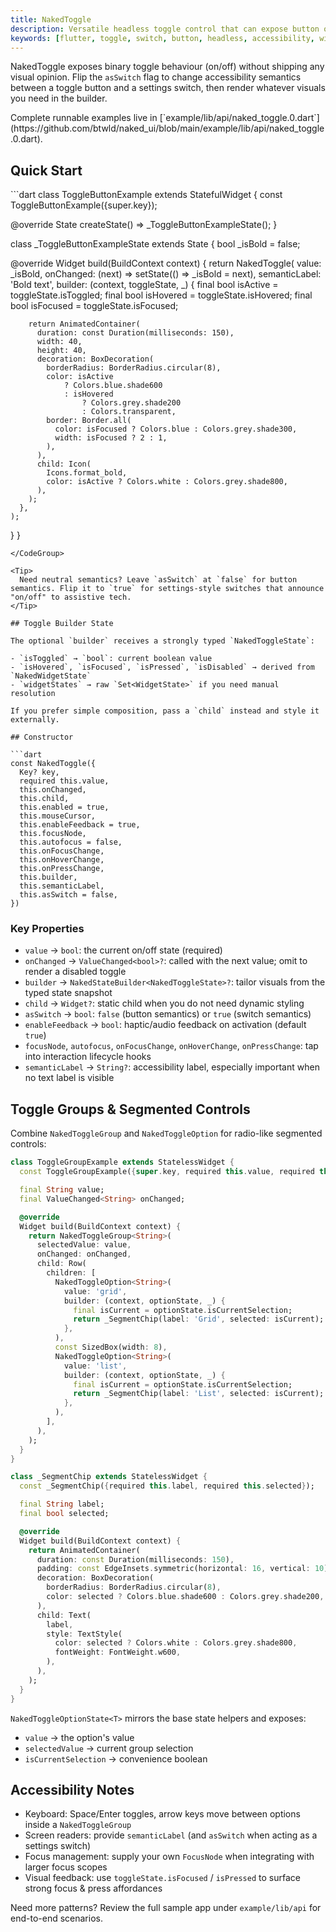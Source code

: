 ```yaml
---
title: NakedToggle
description: Versatile headless toggle control that can expose button or switch semantics while you keep full visual control
keywords: [flutter, toggle, switch, button, headless, accessibility, widgetstate]
---
```


NakedToggle exposes binary toggle behaviour (on/off) without shipping any visual opinion. Flip the `asSwitch` flag to change accessibility semantics between a toggle button and a settings switch, then render whatever visuals you need in the builder.

<Info>
  Complete runnable examples live in [`example/lib/api/naked_toggle.0.dart`](https://github.com/btwld/naked_ui/blob/main/example/lib/api/naked_toggle.0.dart).
</Info>

## Quick Start

<CodeGroup title="Toggle Button" defaultLanguage="dart">
```dart
class ToggleButtonExample extends StatefulWidget {
  const ToggleButtonExample({super.key});

  @override
  State<ToggleButtonExample> createState() => _ToggleButtonExampleState();
}

class _ToggleButtonExampleState extends State<ToggleButtonExample> {
  bool _isBold = false;

  @override
  Widget build(BuildContext context) {
    return NakedToggle(
      value: _isBold,
      onChanged: (next) => setState(() => _isBold = next),
      semanticLabel: 'Bold text',
      builder: (context, toggleState, _) {
        final bool isActive = toggleState.isToggled;
        final bool isHovered = toggleState.isHovered;
        final bool isFocused = toggleState.isFocused;

        return AnimatedContainer(
          duration: const Duration(milliseconds: 150),
          width: 40,
          height: 40,
          decoration: BoxDecoration(
            borderRadius: BorderRadius.circular(8),
            color: isActive
                ? Colors.blue.shade600
                : isHovered
                    ? Colors.grey.shade200
                    : Colors.transparent,
            border: Border.all(
              color: isFocused ? Colors.blue : Colors.grey.shade300,
              width: isFocused ? 2 : 1,
            ),
          ),
          child: Icon(
            Icons.format_bold,
            color: isActive ? Colors.white : Colors.grey.shade800,
          ),
        );
      },
    );
  }
}
```
</CodeGroup>

<Tip>
  Need neutral semantics? Leave `asSwitch` at `false` for button semantics. Flip it to `true` for settings-style switches that announce "on/off" to assistive tech.
</Tip>

## Toggle Builder State

The optional `builder` receives a strongly typed `NakedToggleState`:

- `isToggled` → `bool`: current boolean value
- `isHovered`, `isFocused`, `isPressed`, `isDisabled` → derived from `NakedWidgetState`
- `widgetStates` → raw `Set<WidgetState>` if you need manual resolution

If you prefer simple composition, pass a `child` instead and style it externally.

## Constructor

```dart
const NakedToggle({
  Key? key,
  required this.value,
  this.onChanged,
  this.child,
  this.enabled = true,
  this.mouseCursor,
  this.enableFeedback = true,
  this.focusNode,
  this.autofocus = false,
  this.onFocusChange,
  this.onHoverChange,
  this.onPressChange,
  this.builder,
  this.semanticLabel,
  this.asSwitch = false,
})
```

### Key Properties

- `value` → `bool`: the current on/off state (required)
- `onChanged` → `ValueChanged<bool>?`: called with the next value; omit to render a disabled toggle
- `builder` → `NakedStateBuilder<NakedToggleState>?`: tailor visuals from the typed state snapshot
- `child` → `Widget?`: static child when you do not need dynamic styling
- `asSwitch` → `bool`: `false` (button semantics) or `true` (switch semantics)
- `enableFeedback` → `bool`: haptic/audio feedback on activation (default `true`)
- `focusNode`, `autofocus`, `onFocusChange`, `onHoverChange`, `onPressChange`: tap into interaction lifecycle hooks
- `semanticLabel` → `String?`: accessibility label, especially important when no text label is visible

## Toggle Groups & Segmented Controls

Combine `NakedToggleGroup` and `NakedToggleOption` for radio-like segmented controls:

```dart
class ToggleGroupExample extends StatelessWidget {
  const ToggleGroupExample({super.key, required this.value, required this.onChanged});

  final String value;
  final ValueChanged<String> onChanged;

  @override
  Widget build(BuildContext context) {
    return NakedToggleGroup<String>(
      selectedValue: value,
      onChanged: onChanged,
      child: Row(
        children: [
          NakedToggleOption<String>(
            value: 'grid',
            builder: (context, optionState, _) {
              final isCurrent = optionState.isCurrentSelection;
              return _SegmentChip(label: 'Grid', selected: isCurrent);
            },
          ),
          const SizedBox(width: 8),
          NakedToggleOption<String>(
            value: 'list',
            builder: (context, optionState, _) {
              final isCurrent = optionState.isCurrentSelection;
              return _SegmentChip(label: 'List', selected: isCurrent);
            },
          ),
        ],
      ),
    );
  }
}

class _SegmentChip extends StatelessWidget {
  const _SegmentChip({required this.label, required this.selected});

  final String label;
  final bool selected;

  @override
  Widget build(BuildContext context) {
    return AnimatedContainer(
      duration: const Duration(milliseconds: 150),
      padding: const EdgeInsets.symmetric(horizontal: 16, vertical: 10),
      decoration: BoxDecoration(
        borderRadius: BorderRadius.circular(8),
        color: selected ? Colors.blue.shade600 : Colors.grey.shade200,
      ),
      child: Text(
        label,
        style: TextStyle(
          color: selected ? Colors.white : Colors.grey.shade800,
          fontWeight: FontWeight.w600,
        ),
      ),
    );
  }
}
```

`NakedToggleOptionState<T>` mirrors the base state helpers and exposes:
- `value` → the option's value
- `selectedValue` → current group selection
- `isCurrentSelection` → convenience boolean

## Accessibility Notes

- Keyboard: Space/Enter toggles, arrow keys move between options inside a `NakedToggleGroup`
- Screen readers: provide `semanticLabel` (and `asSwitch` when acting as a settings switch)
- Focus management: supply your own `FocusNode` when integrating with larger focus scopes
- Visual feedback: use `toggleState.isFocused` / `isPressed` to surface strong focus & press affordances

Need more patterns? Review the full sample app under `example/lib/api` for end-to-end scenarios.
